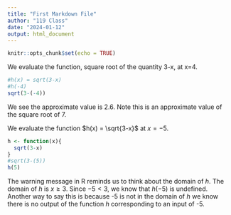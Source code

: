 ```yaml
---
title: "First Markdown File"
author: "119 Class"
date: "2024-01-12"
output: html_document
---
```


```r
knitr::opts_chunk$set(echo = TRUE)
```

We evaluate the function, square root of the quantity 3-x, at x=4.
```r
#h(x) = sqrt(3-x)
#h(-4)
sqrt(3-(-4))
```
We see the approximate value is 2.6. Note this is an approximate value of the square root of 7.

We evaluate the function $h(x) = \sqrt{3-x}$ at $x=-5$.
```r
h <- function(x){
  sqrt(3-x)
}
#sqrt(3-(5))
h(5)
```
The warning message in R reminds us to think about the domain of $h$. The domain of $h$ is $x \geq 3$. Since $-5 < 3$, we know that $h(-5)$ is undefined. Another way to say this is because -5 is not in the domain of $h$ we know there is no output of the function $h$ corresponding to an input of -5. 